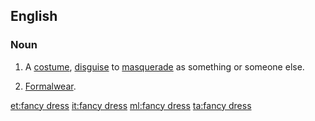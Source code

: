 ==English==

===Noun===
{{en-noun|head=[[fancy]] [[dress]]|-|es}}

# {{context|UK|lang=en}} A [[costume]], [[disguise]] to [[masquerade]] as something or someone else.
# {{context|uncountable|lang=en}} [[formalwear|Formalwear]].

[[et:fancy dress]]
[[it:fancy dress]]
[[ml:fancy dress]]
[[ta:fancy dress]]